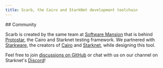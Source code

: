 ```yaml
---
title: Scarb, the Cairo and StarkNet development toolchain
---
```



<Jumbo />

<section className="grid items-stretch gap-8 md:grid-cols-2 lg:px-32 xl:px-64">
  <Download />
  <Features />
</section>

<section className="lg:px-32 xl:px-64">
  ## Community

Scarb is created by the same team at [Software Mansion] that is behind [Protostar], the Cairo and Starknet testing
framework.
We partnered with [Starkware], the creators of [Cairo] and [Starknet], while designing this tool.

Feel free to join [discussions on GitHub][gh-discussions] or chat with us on our channel on Starknet's [Discord]!

[cairo]: https://www.cairo-lang.org
[discord]: https://discord.gg/KZWaFtPZJf
[gh-discussions]: https://github.com/software-mansion/scarb/discussions
[protostar]: https://docs.swmansion.com/protostar/
[software mansion]: https://swmansion.com/
[starknet]: https://www.starknet.io
[starkware]: https://starkware.co

</section>
